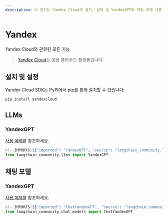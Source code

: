 ```yaml
---
description: 이 문서는 Yandex Cloud의 설치, 설정 및 YandexGPT와 채팅 모델 사용 예제를 포함한 기능에 대한 정보를 제공합니다.
---
```


# Yandex

Yandex Cloud와 관련된 모든 기능

> [Yandex Cloud](https://cloud.yandex.com/en/)는 공용 클라우드 플랫폼입니다.

## 설치 및 설정

Yandex Cloud SDK는 PyPI에서 pip를 통해 설치할 수 있습니다:

```bash
pip install yandexcloud
```


## LLMs

### YandexGPT

[사용 예제](/docs/integrations/llms/yandex)를 참조하세요.

```python
<!--IMPORTS:[{"imported": "YandexGPT", "source": "langchain_community.llms", "docs": "https://api.python.langchain.com/en/latest/llms/langchain_community.llms.yandex.YandexGPT.html", "title": "Yandex"}]-->
from langchain_community.llms import YandexGPT
```


## 채팅 모델

### YandexGPT

[사용 예제](/docs/integrations/chat/yandex)를 참조하세요.

```python
<!--IMPORTS:[{"imported": "ChatYandexGPT", "source": "langchain_community.chat_models", "docs": "https://api.python.langchain.com/en/latest/chat_models/langchain_community.chat_models.yandex.ChatYandexGPT.html", "title": "Yandex"}]-->
from langchain_community.chat_models import ChatYandexGPT
```